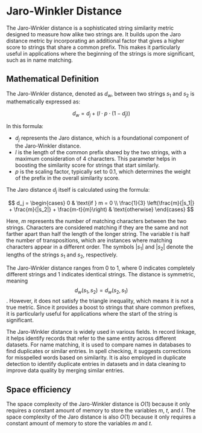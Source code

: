 # Jaro-Winkler Distance

The Jaro-Winkler distance is a sophisticated string similarity metric designed to measure how alike two strings are. It builds upon the Jaro distance metric by incorporating an additional factor that gives a higher score to strings that share a common prefix. This makes it particularly useful in applications where the beginning of the strings is more significant, such as in name matching.

## Mathematical Definition

The Jaro-Winkler distance, denoted as $d_w$, between two strings $s_1$ and $s_2$ is mathematically expressed as:

$$d_w = d_j + (l \cdot p \cdot (1 - d_j))$$

In this formula:
- $d_j$ represents the Jaro distance, which is a foundational component of the Jaro-Winkler distance.
- $l$ is the length of the common prefix shared by the two strings, with a maximum consideration of 4 characters. This parameter helps in boosting the similarity score for strings that start similarly.
- $p$ is the scaling factor, typically set to 0.1, which determines the weight of the prefix in the overall similarity score.

The Jaro distance $d_j$ itself is calculated using the formula:

$$
d_j = \begin{cases}
0 & \text{if } m = 0 \\
\frac{1}{3} \left(\frac{m}{|s_1|} + \frac{m}{|s_2|} + \frac{m-t}{m}\right) & \text{otherwise}
\end{cases}
$$

Here, $m$ represents the number of matching characters between the two strings. Characters are considered matching if they are the same and not farther apart than half the length of the longer string. The variable $t$ is half the number of transpositions, which are instances where matching characters appear in a different order. The symbols $|s_1|$ and $|s_2|$ denote the lengths of the strings $s_1$ and $s_2$, respectively.



The Jaro-Winkler distance ranges from 0 to 1, where 0 indicates completely different strings and 1 indicates identical strings. The distance is symmetric, meaning $$d_w(s_1, s_2) = d_w(s_2, s_1)$$. However, it does not satisfy the triangle inequality, which means it is not a true metric. Since it provides a boost to strings that share common prefixes, it is particularly useful for applications where the start of the string is significant.

The Jaro-Winkler distance is widely used in various fields. In record linkage, it helps identify records that refer to the same entity across different datasets. For name matching, it is used to compare names in databases to find duplicates or similar entries. In spell checking, it suggests corrections for misspelled words based on similarity. It is also employed in duplicate detection to identify duplicate entries in datasets and in data cleaning to improve data quality by merging similar entries.

## Space efficiency

The space complexity of the Jaro-Winkler distance is $O(1)$ because it only requires a constant amount of memory to store the variables $m$, $t$, and $l$. The space complexity of the Jaro distance is also $O(1)$ because it only requires a constant amount of memory to store the variables $m$ and $t$.